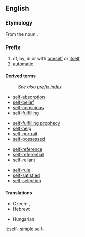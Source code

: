 ==English==

===Etymology===
From the noun {{term|self}}.

===Prefix===
{{infl|en|prefix}}

# of, by, in or with [[oneself]] or [[itself]]
# [[automatic]]

====Derived terms====
: ''See also [[Special:PrefixIndex/self-|prefix index]]''
{{top4}}
* [[self-absorption]]
* [[self-belief]]
* [[self-conscious]]
* [[self-fulfilling]]
{{mid4}}
* [[self-fulfilling prophecy]]
* [[self-help]]
* [[self-portrait]]
* [[self-possessed]]
{{mid4}}
* [[self-reference]]
* [[self-referential]]
* [[self-reliant]]
{{mid4}}
* [[self-rule]]
* [[self-satisfied]]
* [[self-selection]]
{{bottom4}}

====Translations====
{{trans-top|of, by, in or with oneself or itself}}
* Czech: {{t-|cs|sebe-}}, {{t-|cs|své-}}
* Hebrew: {{t-|he|עצמי|tr=atzm&iacute;|sc=Hebr}}
{{trans-mid}}
* Hungarian: {{t-|hu|ön-}}
{{trans-bottom}}

[[it:self-]]
[[simple:self-]]